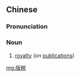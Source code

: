 {{also|版税}}
==Chinese==
{{zh-forms|s=版税}}

===Pronunciation===
{{zh-pron
|m=bǎnshuì
|cat=n
}}

===Noun===
{{zh-noun}}

# [[royalty]] (on [[publication]]s)

[[mg:版稅]]
